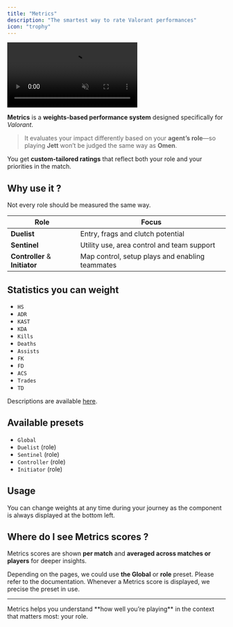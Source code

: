 ```yaml
---
title: "Metrics"
description: "The smartest way to rate Valorant performances"
icon: "trophy"
---
```


<Frame>
    <video
        autoPlay
        muted
        loop
        playsInline
        className="w-full aspect-video"
        src="./images/metrics/presentation.mp4"
    ></video>
</Frame>

**Metrics** is a **weights-based performance system** designed specifically for _Valorant_.
> It evaluates your impact differently based on your **agent’s role**—so playing **Jett** won’t be judged the same way
as **Omen**.

You get **custom-tailored ratings** that reflect both your role and your priorities in the match.

## Why use it ?

Not every role should be measured the same way.

| Role                           | Focus                                           |
|--------------------------------|-------------------------------------------------|
| **Duelist**                    | Entry, frags and clutch potential               |
| **Sentinel**                   | Utility use, area control and team support      |
| **Controller** & **Initiator** | Map control, setup plays and enabling teammates |

## Statistics you can weight

- `HS`
- `ADR`
- `KAST`
- `KDA`
- `Kills`
- `Deaths`
- `Assists`
- `FK`
- `FD`
- `ACS`
- `Trades`
- `TD`

Descriptions are available [here](/core/statistics-meaning).

## Available presets

- `Global`
- `Duelist` (role)
- `Sentinel` (role)
- `Controller` (role)
- `Initiator` (role)

## Usage

You can change weights at any time during your journey as the component is always displayed at the bottom left.

## Where do I see Metrics scores ?

Metrics scores are shown **per match** and **averaged across matches or players** for deeper insights.

Depending on the pages, we could use **the Global** or **role** preset.
Please refer to the documentation.
Whenever a Metrics score is displayed, we precise the preset in use.

---

<Check>
    Metrics helps you understand **how well you’re playing** in the context that matters most: your role.
</Check>
